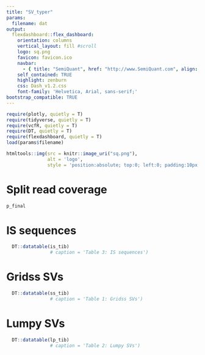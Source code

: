 ```yaml
---
title: "SV_typer"
params:
  filename: dat
output: 
  flexdashboard::flex_dashboard:
    orientation: columns
    vertical_layout: fill #scroll
    logo: sq.png
    favicon: favicon.ico
    navbar:
      - { title: "SemiQuant", href: "http://www.SemiQuant.com", align: right }
    self_contained: TRUE
    highlight: zenburn
    css: Dash_v1.2.css
    font-family: 'Helvetica, Arial, sans-serif;'
bootstrap_compatible: TRUE
---
```



```r
require(plotly, quietly = T)
require(tidyverse, quietly = T)
require(vcfR, quietly = T)
require(DT, quietly = T)
require(flexdashboard, quietly = T)
load(params$filename)
```


```r
htmltools::img(src = knitr::image_uri("sq.png"), 
               alt = 'logo', 
               style = 'position:absolute; top:0; left:0; padding:10px;')
```

<script>
  $('.navbar-logo').wrap('<a href="http://www.semiquent.com">');
</script>


Split read coverage
===================================== 

```r
p_final
```


<!-- SVs and IS -->
<!-- =====================================  -->

# IS sequences

```r
  DT::datatable(is_tib)
                # caption = 'Table 3: IS sequences')
```

# Gridss SVs

```r
  DT::datatable(ss_tib)
                # caption = 'Table 1: Gridss SVs')

```

# Lumpy SVs

```r
  DT::datatable(lp_tib)
                # caption = 'Table 2: Lumpy SVs')

```
